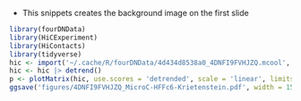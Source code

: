 - This snippets creates the background image on the first slide

```r
library(fourDNData)
library(HiCExperiment)
library(HiContacts)
library(tidyverse)
hic <- import('~/.cache/R/fourDNData/4d434d8538a0_4DNFI9FVHJZQ.mcool', focus = 'chr3:98800000-117400000', resolution = 5000)
hic <- hic |> detrend() 
p <- plotMatrix(hic, use.scores = 'detrended', scale = 'linear', limits = c(-2.5, 2.5), cmap = rainbowColors())
ggsave('figures/4DNFI9FVHJZQ_MicroC-HFFc6-Krietenstein.pdf', width = 15, height = 15)
```

